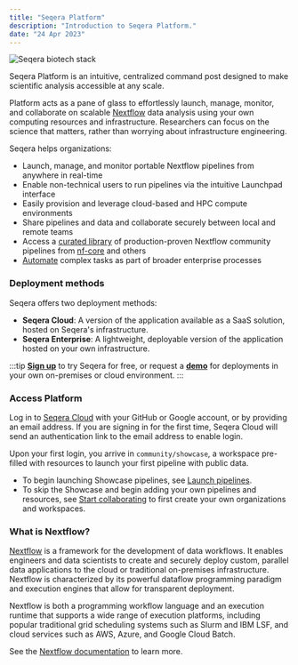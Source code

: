```yaml
---
title: "Seqera Platform"
description: "Introduction to Seqera Platform."
date: "24 Apr 2023"
---
```


![Seqera biotech stack](./getting-started/quickstart-demo/assets/seqera-biotech-stack.png)

Seqera Platform is an intuitive, centralized command post designed to make scientific analysis accessible at any scale. 

Platform acts as a pane of glass to effortlessly launch, manage, monitor, and collaborate on scalable [Nextflow](https://www.nextflow.io) data analysis using your own computing resources and infrastructure. Researchers can focus on the science that matters, rather than worrying about infrastructure engineering.

Seqera helps organizations:

- Launch, manage, and monitor portable Nextflow pipelines from anywhere in real-time
- Enable non-technical users to run pipelines via the intuitive Launchpad interface
- Easily provision and leverage cloud-based and HPC compute environments
- Share pipelines and data and collaborate securely between local and remote teams
- Access a [curated library](https://seqera.io/pipelines/) of production-proven Nextflow community pipelines from [nf-core](https://nf-co.re/) and others 
- [Automate](./getting-started/quickstart-demo/automation.mdx) complex tasks as part of broader enterprise processes

### Deployment methods

Seqera offers two deployment methods:

- **Seqera Cloud**: A version of the application available as a SaaS solution, hosted on Seqera's infrastructure.
- **Seqera Enterprise**: A lightweight, deployable version of the application hosted on your own infrastructure.

:::tip
[**Sign up**](https://cloud.seqera.io "Seqera Platform") to try Seqera for free, or request a [**demo**](https://seqera.io/demo "Seqera Platform Demo") for deployments in your own on-premises or cloud environment.
:::

### Access Platform

Log in to [Seqera Cloud](https://cloud.seqera.io/login) with your GitHub or Google account, or by providing an email address. If you are signing in for the first time, Seqera Cloud will send an authentication link to the email address to enable login.

Upon your first login, you arrive in `community/showcase`, a workspace pre-filled with resources to launch your first pipeline with public data.

- To begin launching Showcase pipelines, see [Launch pipelines](./getting-started/quickstart-demo/launch-pipelines.mdx).
- To skip the Showcase and begin adding your own pipelines and resources, see [Start collaborating](./getting-started/start-collaborating.mdx) to first create your own organizations and workspaces. 

### What is Nextflow?

[Nextflow](https://www.nextflow.io) is a framework for the development of data workflows. It enables engineers and data scientists to create and securely deploy custom, parallel data applications to the cloud or traditional on-premises infrastructure. Nextflow is characterized by its powerful dataflow programming paradigm and execution engines that allow for transparent deployment.

Nextflow is both a programming workflow language and an execution runtime that supports a wide range of execution platforms, including popular traditional grid scheduling systems such as Slurm and IBM LSF, and cloud services such as AWS, Azure, and Google Cloud Batch.

See the [Nextflow documentation](https://www.nextflow.io/docs/latest/) to learn more. 
